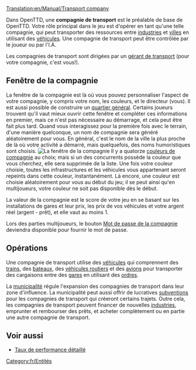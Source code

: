 [[Translation:en/Manual/Transport company]]

Dans OpenTTD, une '''compagnie de transport''' est le préalable de base de OpenTTD. Votre rôle principal dans le jeu est d'opérer en tant qu'une telle compagnie, qui peut transporter des ressources entre [[fr/Manual/Industries|industries]] et [[fr/Manual/Ville|villes]] en utilisant des [[fr/Manual/Véhicules|véhicules]]. Une compagnie de transport peut être contrôlée par le joueur ou par l'I.A.

Les compagnies de transport sont dirigées par un [[fr/Archive/Manual/Gérant de transport|gérant de transport]] (pour votre compagnie, c'est vous!).

==Fenêtre de la compagnie==
La fenêtre de la compagnie est là où vous pouvez personnaliser l'aspect de votre compagnie, y compris votre nom, les couleurs, et le directeur (vous). Il est aussi possible de construire un [[fr/Archive/Manual/Quartier général|quartier général]]. Certains joueurs trouvent qu'il vaut mieux ouvrir cette fenêtre et compléter ces informations en premier, mais ce n'est pas nécessaire au démarrage, et cela peut être fait plus tard. Quand vous interagissez pour la première fois avec le terrain, d'une manière quelconque, un nom de compagnie sera généré aléatoirement pour vous. En général, c'est le nom de la ville la plus proche de là où votre activité a démarré, mais quelquefois, des noms humoristiques sont choisis.
[[File:en/Companywindow.png|center|frame|La fenêtre de la compagnie]]
Il y a quatorze [[fr/Archive/Manual/Couleur de compagnie|couleurs de compagnie]] au choix; mais si un des concurrents possède la couleur que vous cherchez, elle sera supprimée de la liste. Une fois votre couleur choisie, toutes les infrastructures et les véhicules vous appartenant seront repeints dans cette couleur, instantanément. Là encore, une couleur est choisie aléatoirement pour vous au début du jeu; il se peut ainsi qu'en multijoueurs, votre couleur ne soit pas disponible dès le début.

La valeur de la compagnie est le score de votre jeu en se basant sur les installations de gares et leur prix, les prix de vos véhicules et votre argent réel (argent - prêt), et elle vaut au moins 1.

Lors des parties multijoueurs, le bouton [[fr/Archive/Manual/Mot de passe de la compagnie|Mot de passe de la compagnie]] deviendra disponible pour fournir le mot de passe.

==Opérations==
Une compagnie de transport utilise des [[fr/Manual/Véhicules|véhicules]] qui comprennent des [[fr/Manual/Trains|trains]], des [[fr/Manual/Bateaux|bateaux]], des [[fr/Manual/Véhicules Routiers|véhicules routiers]] et des [[fr/Manual/Avions|avions]] pour transporter des cargaisons entre des [[fr/Manual/Gares|gares]] en utilisant des [[fr/Manual/Ordres|ordres]].

La [[fr/Manual/Municipalité|municipalité]] régule l'expansion des compagnies de transport dans leur zone d'influence. La municipalité peut aussi offrir de lucratives [[fr/Manual/Subvention|subventions]] pour les compagnies de transport qui créeront certains trajets. Outre cela, les compagnies de transport peuvent financer de nouvelles [[fr/Manual/Industries|industries]], emprunter et rembourser des prêts, et acheter complètement ou en partie une autre compagnie de transport.

==Voir aussi==
*[[fr/Manual/Taux de performance détaillé|Taux de performance détaillé]]

[[Category:fr/Entités]]